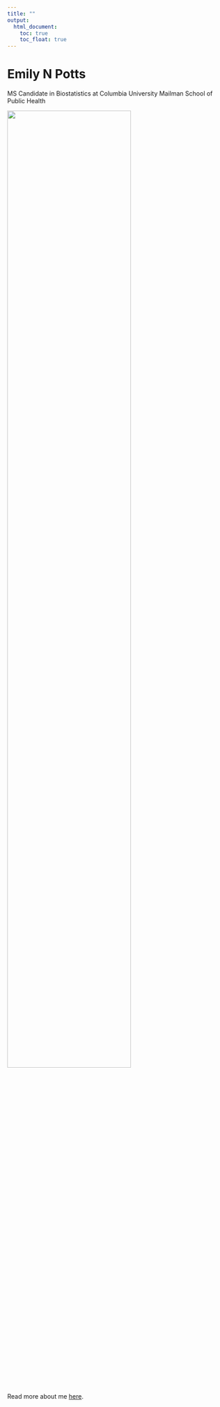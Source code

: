 ```yaml
---
title: ""
output: 
  html_document:
    toc: true
    toc_float: true
---
```


# Emily N Potts
MS Candidate in Biostatistics at Columbia University Mailman School of Public Health

<img src="images/profile_photo.png" style="width:75%">

Read more about me [here](about.html).



